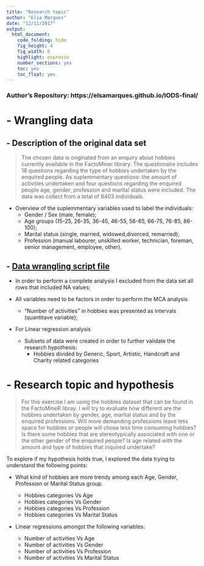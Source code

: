 ```yaml
---
title: "Research topic"
author: "Elsa Marques"
date: "12/11/2017"
output: 
  html_document:
    code_folding: hide
    fig_height: 4
    fig_width: 6
    highlight: espresso
    number_sections: yes
    toc: yes
    toc_float: yes
---
```


### Author's Repository: https://elsamarques.github.io/IODS-final/ {.unnumbered}


# - Wrangling data 

## - Description of the original data set

 > The chosen data is originated from an enquiry about hobbies currently available in the FactoMiner library. The questionaire includes 18 questions regarding the type of hobbies undertaken by the enquired people. As suplemmentary questions: the amount of activities undertaken and four questions regarding the enquired people age, gender, profession and marital status were included. The data was collect from a total of 8403 individuals.

- Overview of the suplemmentary variables used to label the individuals: 
  - Gender / Sex (male, female);
  - Age groups (15-25, 26-35, 36-45, 46-55, 56-65, 66-75, 76-85, 86-100);
  - Marital status (single, married, widowed,divorced, remarried);
  - Profession (manual labourer, unskilled worker, technician, foreman, senior management, employee, other). 

## - [Data wrangling script file](https://github.com/ElsaMarques/IODS-final/blob/master/crerate%20IODS-final.R) 

- In order to perform a complete analysis I excluded from the data set all rows that included NA values;

- All variables need to be factors in order to perform the MCA analysis 
    - "Number of activities" in hobbies was presented as intervals (quantitave variable); 

- For Linear regression analysis
  - Subsets of data were created in order to further validate the research hypothesis:
    - Hobbies divided by Generic, Sport, Artistic, Handcraft and Charity related categories 

# - Research topic and hypothesis 

 > For this exercise I am using the hobbies dataset that can be found in the FactoMineR libray. I will try to evaluate how different are the hobbies undertaken by gender, age, marital status and by the enquired professions. Will more demanding professions leave less space for hobbies or people will chose less time consuming hobbies? Is there some hobbies that are stereotypically associated with one or the other gender of the enquired people? Is age related with the amount and type of hobbies that inquired undertake?  
 
 
To explore if my hypothesis holds true, I explored the data trying to understand the following points: 

  - What kind of hobbies are more trendy among each Age, Gender, Profession or Marital Status group.
      
      - Hobbies categories Vs Age 
      - Hobbies categories Vs Gender 
      - Hobbies categories Vs Profession
      - Hobbies categories Vs Marital Status
      
  
  - Linear regressions amongst the following variables:
  
      - Number of activities Vs Age
      - Number of activities Vs Gender
      - Number of activities Vs Profession 
      - Number of activities Vs Marital Status
